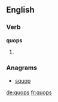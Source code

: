 ==English==

===Verb===
'''quops'''

# {{third-person singular of|[[quop]]}}

===Anagrams===
* [[squop#English|squop]]

[[de:quops]]
[[fr:quops]]